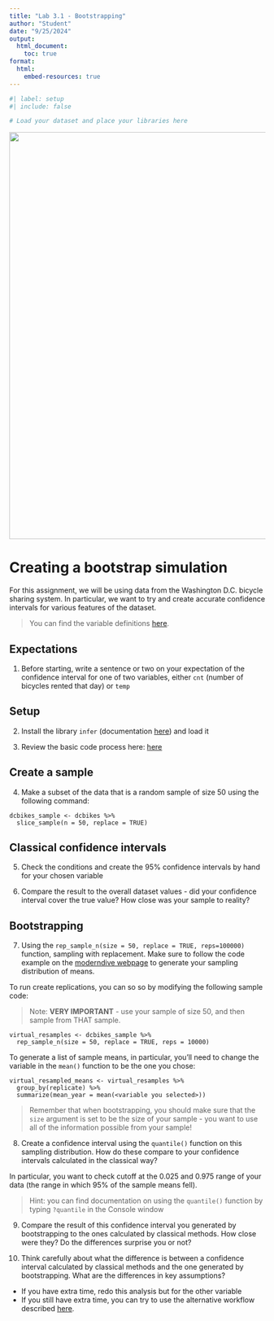 ```yaml
---
title: "Lab 3.1 - Bootstrapping"
author: "Student"
date: "9/25/2024"
output:
  html_document:
    toc: true
format: 
  html:
    embed-resources: true
---
```


```r
#| label: setup
#| include: false

# Load your dataset and place your libraries here
```

![](washdcbike.jpg){width="800"}

# Creating a bootstrap simulation

For this assignment, we will be using data from the Washington D.C. bicycle sharing system. In particular, we want to try and create accurate confidence intervals for various features of the dataset. 

>You can find the variable definitions [here](https://www.kaggle.com/datasets/marklvl/bike-sharing-dataset).

## Expectations

1.  Before starting, write a sentence or two on your expectation of the confidence interval for one of two variables, either `cnt` (number of bicycles rented that day) or `temp`

## Setup

2.  Install the library `infer` (documentation [here](https://infer.tidymodels.org/reference/rep_sample_n.html#examples)) and load it

3.  Review the basic code process here: [here](https://moderndive.com/8-confidence-intervals.html#resampling-simulation)

## Create a sample

4. Make a subset of the data that is a random sample of size 50 using the following command:

```   
dcbikes_sample <- dcbikes %>% 
  slice_sample(n = 50, replace = TRUE)
```

## Classical confidence intervals

5. Check the conditions and create the 95% confidence intervals by hand for your chosen variable 

6. Compare the result to the overall dataset values - did your confidence interval cover the true value? How close was your sample to reality?

## Bootstrapping

7. Using the `rep_sample_n(size = 50, replace = TRUE, reps=100000)` function, sampling with replacement. Make sure to follow the code example on the [moderndive webpage](https://moderndive.com/8-confidence-intervals.html#bootstrap-1000-replicates) to generate your sampling distribution of means.

To run create replications, you can so so by modifying the following sample code:

> Note: **VERY IMPORTANT** - use your sample of size 50, and then sample from THAT sample. 

```
virtual_resamples <- dcbikes_sample %>% 
  rep_sample_n(size = 50, replace = TRUE, reps = 10000)
```

To generate a list of sample means, in particular, you'll need to change the variable in the `mean()` function to be the one you chose:

```
virtual_resampled_means <- virtual_resamples %>% 
  group_by(replicate) %>% 
  summarize(mean_year = mean(<variable you selected>))
```

> Remember that when bootstrapping, you should make sure that the `size` argument is set to be the size of your sample - you want to use all of the information possible from your sample!

8. Create a confidence interval using the `quantile()` function on this sampling distribution. How do these compare to your confidence intervals calculated in the classical way?

In particular, you want to check cutoff at the 0.025 and 0.975 range of your data (the range in which 95% of the sample means fell).

> Hint: you can find documentation on using the `quantile()` function by typing `?quantile` in the Console window

9. Compare the result of this confidence interval you generated by bootstrapping to the ones calculated by classical methods. How close were they? Do the differences surprise you or not?

10. Think carefully about what the difference is between a confidence interval calculated by classical methods and the one generated by bootstrapping. What are the differences in key assumptions? 

- If you have extra time, redo this analysis but for the other variable
- If you still have extra time, you can try to use the alternative workflow described [here](https://moderndive.com/8-confidence-intervals.html#infer-workflow).
